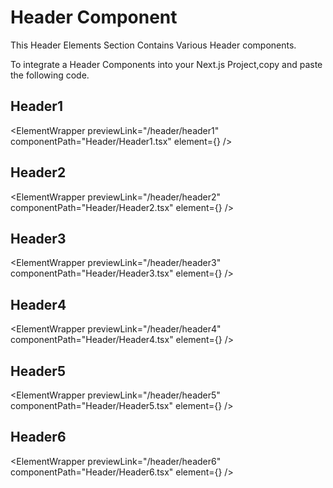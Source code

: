 

# Header Component

This Header Elements Section Contains Various Header components.

To integrate a Header Components into your Next.js Project,copy and paste the following code.

## Header1

<ElementWrapper
  previewLink="/header/header1"
  componentPath="Header/Header1.tsx"
  element={<Header1 />}
/>

## Header2

<ElementWrapper
  previewLink="/header/header2"
  componentPath="Header/Header2.tsx"
  element={<Header2 />}
/>

## Header3

<ElementWrapper
  previewLink="/header/header3"
  componentPath="Header/Header3.tsx"
  element={<Header3 />}
/>

## Header4

<ElementWrapper
  previewLink="/header/header4"
  componentPath="Header/Header4.tsx"
  element={<Header4 />}
/>

## Header5

<ElementWrapper
  previewLink="/header/header5"
  componentPath="Header/Header5.tsx"
  element={<Header5/>}
/>


## Header6

<ElementWrapper
  previewLink="/header/header6"
  componentPath="Header/Header6.tsx"
  element={<Header6/>}
/>




